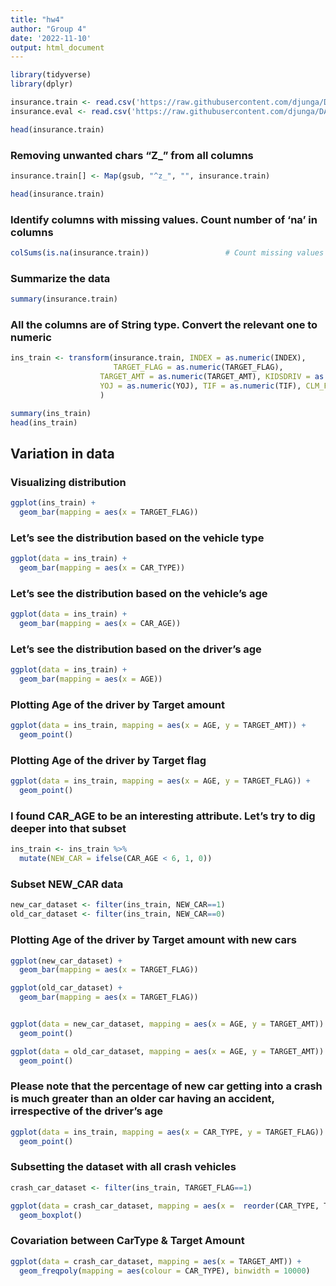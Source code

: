 ```yaml
---
title: "hw4"
author: "Group 4"
date: '2022-11-10'
output: html_document
---
```


```r
library(tidyverse)
library(dplyr)

```

```r
insurance.train <- read.csv('https://raw.githubusercontent.com/djunga/DATA621HW4/main/insurance_train.csv')
insurance.eval <- read.csv('https://raw.githubusercontent.com/djunga/DATA621HW4/main/insurance_eval.csv')
```

```r
head(insurance.train)
```

### Removing unwanted chars "Z_" from all columns
```r

insurance.train[] <- Map(gsub, "^z_", "", insurance.train)

head(insurance.train)

```

### Identify columns with missing values. Count number of 'na' in columns
```r
colSums(is.na(insurance.train))                 # Count missing values
```

### Summarize the data
```r
summary(insurance.train)
```

### All the columns are of String type. Convert the relevant one to numeric

```r
ins_train <- transform(insurance.train, INDEX = as.numeric(INDEX),
                       TARGET_FLAG = as.numeric(TARGET_FLAG), 
                    TARGET_AMT = as.numeric(TARGET_AMT), KIDSDRIV = as.numeric(KIDSDRIV), AGE= as.numeric(AGE), HOMEKIDS= as.numeric(HOMEKIDS),
                    YOJ = as.numeric(YOJ), TIF = as.numeric(TIF), CLM_FREQ = as.numeric(CLM_FREQ), MVR_PTS = as.numeric(MVR_PTS), CAR_AGE = as.numeric(CAR_AGE) 
                    )

summary(ins_train)
head(ins_train)
```

## Variation in data

### Visualizing distribution

```r
ggplot(ins_train) + 
  geom_bar(mapping = aes(x = TARGET_FLAG))
```


### Let's see the distribution based on the vehicle type
```r
ggplot(data = ins_train) +
  geom_bar(mapping = aes(x = CAR_TYPE))
```


### Let's see the distribution based on the vehicle's age

```r
ggplot(data = ins_train) +
  geom_bar(mapping = aes(x = CAR_AGE))
```

### Let's see the distribution based on the driver's age
```r
ggplot(data = ins_train) +
  geom_bar(mapping = aes(x = AGE))
```

### Plotting Age of the driver by Target amount

```r
ggplot(data = ins_train, mapping = aes(x = AGE, y = TARGET_AMT)) + 
  geom_point()
```


### Plotting Age of the driver by Target flag

```r
ggplot(data = ins_train, mapping = aes(x = AGE, y = TARGET_FLAG)) + 
  geom_point()
```



### I found CAR_AGE to be an interesting attribute. Let's try to dig deeper into that subset

```r

ins_train <- ins_train %>% 
  mutate(NEW_CAR = ifelse(CAR_AGE < 6, 1, 0))
```


### Subset NEW_CAR data
```r
new_car_dataset <- filter(ins_train, NEW_CAR==1)
old_car_dataset <- filter(ins_train, NEW_CAR==0)

```


### Plotting Age of the driver by Target amount with new cars

```r
ggplot(new_car_dataset) + 
  geom_bar(mapping = aes(x = TARGET_FLAG))

ggplot(old_car_dataset) + 
  geom_bar(mapping = aes(x = TARGET_FLAG))


ggplot(data = new_car_dataset, mapping = aes(x = AGE, y = TARGET_AMT)) + 
  geom_point()

ggplot(data = old_car_dataset, mapping = aes(x = AGE, y = TARGET_AMT)) + 
  geom_point()

```

### Please note that the percentage of new car getting into a crash is much greater than an older car having an accident, irrespective of the driver's age 

```r

ggplot(data = ins_train, mapping = aes(x = CAR_TYPE, y = TARGET_FLAG)) + 
  geom_point()

```

### Subsetting the dataset with all crash vehicles
```r

crash_car_dataset <- filter(ins_train, TARGET_FLAG==1)

ggplot(data = crash_car_dataset, mapping = aes(x =  reorder(CAR_TYPE, TARGET_AMT, FUN = median), y = TARGET_AMT)) +
  geom_boxplot()

```

### Covariation between CarType & Target Amount

```r
ggplot(data = crash_car_dataset, mapping = aes(x = TARGET_AMT)) + 
  geom_freqpoly(mapping = aes(colour = CAR_TYPE), binwidth = 10000)
```



